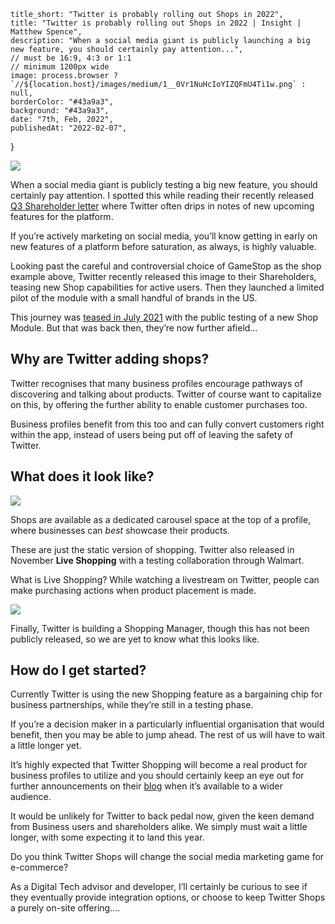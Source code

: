 
    title_short: "Twitter is probably rolling out Shops in 2022",
    title: "Twitter is probably rolling out Shops in 2022 | Insight | Matthew Spence",
    description: "When a social media giant is publicly launching a big new feature, you should certainly pay attention...",
    // must be 16:9, 4:3 or 1:1
    // minimum 1200px wide
    image: process.browser ? `//${location.host}/images/medium/1__0Vr1NuHcIoYIZQFmU4Ti1w.png` : null,
    borderColor: "#43a9a3",
    background: "#43a9a3",
    date: "7th, Feb, 2022",
    publishedAt: "2022-02-07",
}

![](/images/medium/1__0Vr1NuHcIoYIZQFmU4Ti1w.png)

When a social media giant is publicly testing a big new feature, you should certainly pay attention. I spotted this while reading their recently released [Q3 Shareholder letter](https://s22.q4cdn.com/826641620/files/doc_financials/2021/q3/Final-Q3%2721-Shareholder-letter.pdf) where Twitter often drips in notes of new upcoming features for the platform.

If you’re actively marketing on social media, you’ll know getting in early on new features of a platform before saturation, as always, is highly valuable.

Looking past the careful and controversial choice of GameStop as the shop example above, Twitter recently released this image to their Shareholders, teasing new Shop capabilities for active users. Then they launched a limited pilot of the module with a small handful of brands in the US.

This journey was [teased in July 2021](https://blog.twitter.com/en_us/topics/product/2021/twitter-shopping--testing-shoppable-profiles-on-twitter) with the public testing of a new Shop Module. But that was back then, they’re now further afield…

## Why are Twitter adding shops?

Twitter recognises that many business profiles encourage pathways of discovering and talking about products. Twitter of course want to capitalize on this, by offering the further ability to enable customer purchases too.

Business profiles benefit from this too and can fully convert customers right within the app, instead of users being put off of leaving the safety of Twitter.

## What does it look like?

![](/images/medium/0__JkKywCb3BgMxdFqx.jpg)

Shops are available as a dedicated carousel space at the top of a profile, where businesses can _best_ showcase their products.

These are just the static version of shopping. Twitter also released in November **Live Shopping** with a testing collaboration through Walmart.

What is Live Shopping? While watching a livestream on Twitter, people can make purchasing actions when product placement is made.

![](/images/medium/0__AgbIKscZsc2LaNW9.jpg)

Finally, Twitter is building a Shopping Manager, though this has not been publicly released, so we are yet to know what this looks like.

## How do I get started?

Currently Twitter is using the new Shopping feature as a bargaining chip for business partnerships, while they’re still in a testing phase.

If you’re a decision maker in a particularly influential organisation that would benefit, then you may be able to jump ahead. The rest of us will have to wait a little longer yet.

It’s highly expected that Twitter Shopping will become a real product for business profiles to utilize and you should certainly keep an eye out for further announcements on their [blog](https://blog.twitter.com/) when it’s available to a wider audience.

It would be unlikely for Twitter to back pedal now, given the keen demand from Business users and shareholders alike. We simply must wait a little longer, with some expecting it to land this year.

Do you think Twitter Shops will change the social media marketing game for e-commerce?

As a Digital Tech advisor and developer, I’ll certainly be curious to see if they eventually provide integration options, or choose to keep Twitter Shops a purely on-site offering….

